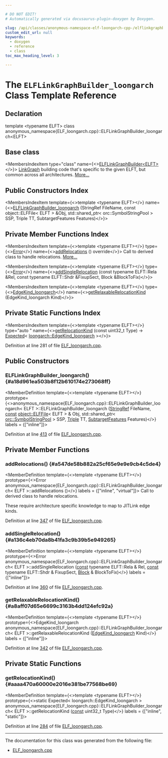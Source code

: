 ```yaml
---

# DO NOT EDIT!
# Automatically generated via docusaurus-plugin-doxygen by Doxygen.

slug: /api/classes/anonymous-namespace-elf-loongarch-cpp-/elflinkgraphbuilder-loongarch
custom_edit_url: null
keywords:
  - doxygen
  - reference
  - class
toc_max_heading_level: 3

---
```





# The `ELFLinkGraphBuilder_loongarch` Class Template Reference

<DoxygenPage pluginConfig={pluginConfig}>



## Declaration

<CodeBlock>template &lt;typename ELFT&gt;
class anonymous_namespace{ELF_loongarch.cpp}::ELFLinkGraphBuilder_loongarch&lt;ELFT&gt;</CodeBlock>

## Base class

<MembersIndex>

<MembersIndexItem
  type="class"
  name={<><a href="/docs/api/classes/llvm/jitlink/elflinkgraphbuilder">ELFLinkGraphBuilder&lt;ELFT&gt;</a></>}>
<a href="/docs/api/classes/llvm/jitlink/linkgraph">LinkGraph</a> building code that&#39;s specific to the given ELFT, but common across all architectures. <a href="/docs/api/classes/llvm/jitlink/elflinkgraphbuilder/#details">More...</a>
</MembersIndexItem>

</MembersIndex>

## Public Constructors Index

<MembersIndex>

<MembersIndexItem
  template={<>template &lt;typename ELFT&gt;</>}
  name={<><a href="#a18d961ea503b8f12b610174e273068ff">ELFLinkGraphBuilder&#95;loongarch</a> (StringRef FileName, const object::ELFFile&lt; ELFT &gt; &amp;Obj, std::shared&#95;ptr&lt; orc::SymbolStringPool &gt; SSP, Triple TT, SubtargetFeatures Features)</>}>
</MembersIndexItem>

</MembersIndex>

## Private Member Functions Index

<MembersIndex>

<MembersIndexItem
  template={<>template &lt;typename ELFT&gt;</>}
  type={<><a href="/docs/api/classes/llvm/error">Error</a></>}
  name={<><a href="#a547de58b882a25cf65e9e9e9cb4c5de4">addRelocations</a> () override</>}>
Call to derived class to handle relocations. <a href="#a547de58b882a25cf65e9e9e9cb4c5de4">More...</a>
</MembersIndexItem>

<MembersIndexItem
  template={<>template &lt;typename ELFT&gt;</>}
  type={<><a href="/docs/api/classes/llvm/error">Error</a></>}
  name={<><a href="#a136c4eb70da8b41fa3c9b39b5e949265">addSingleRelocation</a> (const typename ELFT::Rela &amp;Rel, const typename ELFT::Shdr &amp;FixupSect, Block &amp;BlockToFix)</>}>
</MembersIndexItem>

<MembersIndexItem
  template={<>template &lt;typename ELFT&gt;</>}
  type={<><a href="/docs/api/namespaces/llvm/jitlink/loongarch/#a7be3e7f350a78822211e1c660f34cc3e">EdgeKind&#95;loongarch</a></>}
  name={<><a href="#a8aff07d65e6699c3163b4dd124efc92a">getRelaxableRelocationKind</a> (EdgeKind&#95;loongarch Kind)</>}>
</MembersIndexItem>

</MembersIndex>

## Private Static Functions Index

<MembersIndex>

<MembersIndexItem
  template={<>template &lt;typename ELFT&gt;</>}
  type="auto "
  name={<><a href="#aaaa470a60000e2016e381be77568be69">getRelocationKind</a> (const uint32&#95;t Type) -&gt; <a href="/docs/api/classes/llvm/expected">Expected</a>&lt; <a href="/docs/api/namespaces/llvm/jitlink/loongarch/#a7be3e7f350a78822211e1c660f34cc3e">loongarch::EdgeKind&#95;loongarch</a> &gt;</>}>
</MembersIndexItem>

</MembersIndex>


Definition at line 281 of file <a href="/docs/api/files/lib/lib/executionengine/lib/executionengine/jitlink/elf-loongarch-cpp">ELF&#95;loongarch.cpp</a>.

<SectionDefinition>

## Public Constructors

### ELFLinkGraphBuilder&#95;loongarch() {#a18d961ea503b8f12b610174e273068ff}

<MemberDefinition
  template={<>template &lt;typename ELFT&gt;</>}
  prototype={<>anonymous&#95;namespace&#123;ELF&#95;loongarch.cpp&#125;::ELFLinkGraphBuilder&#95;loongarch&lt; ELFT &gt;::ELFLinkGraphBuilder&#95;loongarch (<a href="/docs/api/classes/llvm/stringref">StringRef</a> FileName, <a href="/docs/api/files/lib/lib/target/lib/target/aarch64/aarch64promoteconstant-cpp/#a90f8350fecae261c25be85d38b451bff">const</a> <a href="/docs/api/classes/llvm/object/elffile">object::ELFFile</a>&lt; ELFT &gt; &amp; Obj, std::shared&#95;ptr&lt; <a href="/docs/api/classes/llvm/orc/symbolstringpool">orc::SymbolStringPool</a> &gt; SSP, <a href="/docs/api/classes/llvm/triple">Triple</a> TT, <a href="/docs/api/classes/llvm/subtargetfeatures">SubtargetFeatures</a> Features)</>}
  labels = {["inline"]}>

Definition at line <a href="/docs/api/files/lib/lib/executionengine/lib/executionengine/jitlink/elf-loongarch-cpp/#l00413">413</a> of file <a href="/docs/api/files/lib/lib/executionengine/lib/executionengine/jitlink/elf-loongarch-cpp">ELF&#95;loongarch.cpp</a>.
</MemberDefinition>

</SectionDefinition>

<SectionDefinition>

## Private Member Functions

### addRelocations() {#a547de58b882a25cf65e9e9e9cb4c5de4}

<MemberDefinition
  template={<>template &lt;typename ELFT&gt;</>}
  prototype={<>Error anonymous&#95;namespace&#123;ELF&#95;loongarch.cpp&#125;::ELFLinkGraphBuilder&#95;loongarch&lt; ELFT &gt;::addRelocations ()</>}
  labels = {["inline", "virtual"]}>
Call to derived class to handle relocations.

These require architecture specific knowledge to map to JITLink edge kinds.

Definition at line <a href="/docs/api/files/lib/lib/executionengine/lib/executionengine/jitlink/elf-loongarch-cpp/#l00347">347</a> of file <a href="/docs/api/files/lib/lib/executionengine/lib/executionengine/jitlink/elf-loongarch-cpp">ELF&#95;loongarch.cpp</a>.
</MemberDefinition>

### addSingleRelocation() {#a136c4eb70da8b41fa3c9b39b5e949265}

<MemberDefinition
  template={<>template &lt;typename ELFT&gt;</>}
  prototype={<>Error anonymous&#95;namespace&#123;ELF&#95;loongarch.cpp&#125;::ELFLinkGraphBuilder&#95;loongarch&lt; ELFT &gt;::addSingleRelocation (<a href="/docs/api/files/lib/lib/target/lib/target/aarch64/aarch64promoteconstant-cpp/#a90f8350fecae261c25be85d38b451bff">const</a> typename ELFT::Rela &amp; Rel, <a href="/docs/api/files/lib/lib/target/lib/target/aarch64/aarch64promoteconstant-cpp/#a90f8350fecae261c25be85d38b451bff">const</a> typename ELFT::Shdr &amp; FixupSect, <a href="/docs/api/classes/llvm/jitlink/block">Block</a> &amp; BlockToFix)</>}
  labels = {["inline"]}>

Definition at line <a href="/docs/api/files/lib/lib/executionengine/lib/executionengine/jitlink/elf-loongarch-cpp/#l00360">360</a> of file <a href="/docs/api/files/lib/lib/executionengine/lib/executionengine/jitlink/elf-loongarch-cpp">ELF&#95;loongarch.cpp</a>.
</MemberDefinition>

### getRelaxableRelocationKind() {#a8aff07d65e6699c3163b4dd124efc92a}

<MemberDefinition
  template={<>template &lt;typename ELFT&gt;</>}
  prototype={<>EdgeKind&#95;loongarch anonymous&#95;namespace&#123;ELF&#95;loongarch.cpp&#125;::ELFLinkGraphBuilder&#95;loongarch&lt; ELFT &gt;::getRelaxableRelocationKind (<a href="/docs/api/namespaces/llvm/jitlink/loongarch/#a7be3e7f350a78822211e1c660f34cc3e">EdgeKind&#95;loongarch</a> Kind)</>}
  labels = {["inline"]}>

Definition at line <a href="/docs/api/files/lib/lib/executionengine/lib/executionengine/jitlink/elf-loongarch-cpp/#l00342">342</a> of file <a href="/docs/api/files/lib/lib/executionengine/lib/executionengine/jitlink/elf-loongarch-cpp">ELF&#95;loongarch.cpp</a>.
</MemberDefinition>

</SectionDefinition>

<SectionDefinition>

## Private Static Functions

### getRelocationKind() {#aaaa470a60000e2016e381be77568be69}

<MemberDefinition
  template={<>template &lt;typename ELFT&gt;</>}
  prototype={<>static Expected&lt; loongarch::EdgeKind&#95;loongarch &gt; anonymous&#95;namespace&#123;ELF&#95;loongarch.cpp&#125;::ELFLinkGraphBuilder&#95;loongarch&lt; ELFT &gt;::getRelocationKind (<a href="/docs/api/files/lib/lib/target/lib/target/aarch64/aarch64promoteconstant-cpp/#a90f8350fecae261c25be85d38b451bff">const</a> uint32&#95;t Type)</>}
  labels = {["inline", "static"]}>

Definition at line <a href="/docs/api/files/lib/lib/executionengine/lib/executionengine/jitlink/elf-loongarch-cpp/#l00284">284</a> of file <a href="/docs/api/files/lib/lib/executionengine/lib/executionengine/jitlink/elf-loongarch-cpp">ELF&#95;loongarch.cpp</a>.
</MemberDefinition>

</SectionDefinition>

<hr/>

The documentation for this class was generated from the following file:

<ul>
<li><a href="/docs/api/files/lib/lib/executionengine/lib/executionengine/jitlink/elf-loongarch-cpp">ELF_loongarch.cpp</a></li>
</ul>

</DoxygenPage>
